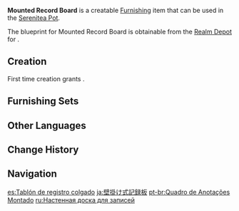 {{Furnishing Infobox
|id             = 364209
|image          = Item Mounted Record Board.png
|category       = Wall Decor
|subcategory    = Hanging Ornament
|quality        = 2
|adeptal_energy = 30
|load           = 85
|reduced_load   = 64
|description    = A compact record board.<br />If scrap paper cannot be used, chalk will also suffice.
|blueprint      = Realm Depot
}}
'''Mounted Record Board''' is a creatable [[Furnishing]] item that can be used in the [[Serenitea Pot]].

The blueprint for Mounted Record Board is obtainable from the [[Realm Depot]] for {{Item|Realm Currency|24|x=80}}.

==Creation==
First time creation grants {{Item|Trust|24|x=30}}.
{{Recipe
|type = Creation
|time = 12h
|Fir Wood = 4
|Blue Dye = 4
|sort = Fir Wood;Blue Dye
}}

==Furnishing Sets==
{{Craft Usage}}

==Other Languages==
{{Other Languages
|default_hidden = 1
|en      = Mounted Record Board
|zhs     = 壁挂式记录板
|zhs_rm  = Bìguà Shì Jìlù Bǎn
|zht     = 壁掛式記錄板
|zht_rm  = Bìguà Shì Jìlù Bǎn
|ja      = 壁掛け式記録板
|ja_rm   = Kabekake-shiki Kiroku-han{{Assumed}}
|ko      = 걸이식 기록판
|ko_rm   = Georisok Girokpan
|es      = Tablón de registro colgado
|fr      = Tableau d'affichage mural
|ru      = Настенная доска для записей
|th      = กระดานบันทึกติดผนัง
|th_rm   = 
|vi      = Bảng Ghi Chép Treo Tường
|de      = Aufgehängte Notiztafel
|id      = Papan Catatan Gantung
|pt      = Quadro de Anotações Montado
|tr      = Duvar Kayıt Panosu
|it      = Bacheca delle note
}}

==Change History==
{{Change History|1.5}}

==Navigation==
{{Furnishing Navbox|interior}}

[[es:Tablón de registro colgado]]
[[ja:壁掛け式記録板]]
[[pt-br:Quadro de Anotações Montado]]
[[ru:Настенная доска для записей]]